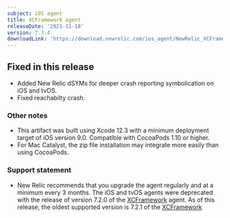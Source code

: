 ```yaml
---
subject: iOS agent
title: XCFramework agent
releaseDate: '2021-11-18'
version: 7.3.4
downloadLink: 'https://download.newrelic.com/ios_agent/NewRelic_XCFramework_Agent_7.3.4.zip'
---
```


## Fixed in this release

* Added New Relic dSYMs for deeper crash reporting symbolication on iOS and tvOS.
* Fixed reachabilty crash.

### Other notes

* This artifact was built using Xcode 12.3 with a minimum deployment target of iOS version 9.0. Compatible with CocoaPods 1.10 or higher.
* For Mac Catalyst, the zip file installation may integrate more easily than using CocoaPods.

### Support statement

* New Relic recommends that you upgrade the agent regularly and at a minimum every 3 months. The iOS and tvOS agents were deprecated with the release of version 7.2.0 of the [XCFramework](/docs/release-notes/mobile-release-notes/xcframework-release-notes/xcframework-agent-720) agent. As of this release, the oldest supported version is 7.2.1 of the [XCFramework](/docs/release-notes/mobile-release-notes/ios-release-notes/ios-agent-721)
